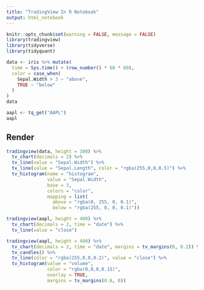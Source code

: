 ```yaml
---
title: "TradingView In R Notebook"
output: html_notebook
---
```


```r
knitr::opts_chunk$set(warning = FALSE, message = FALSE)
library(tradingview)
library(tidyverse)
library(tidyquant)
```

```r
data <- iris %>% mutate(
  time = Sys.time() + (row_number() * 60 * 60),
  color = case_when(
    Sepal.Width > 3 ~ "above",
    TRUE ~ "below"
  )
)
data
```

```r
aapl <- tq_get("AAPL")
aapl
```

## Render

```r
tradingview(data, height = 300) %>%
  tv_chart(decimals = 2) %>%
  tv_line(value = "Sepal.Width") %>%
  tv_line(value = "Sepal.Length", color = "rgba(255,0,0,0.5)") %>%
  tv_histogram(name = "histogram", 
               value = "Sepal.Width", 
               base = 3, 
               colors = "color", 
               mapping = list(
                 above = "rgba(0, 255, 0, 0.1)", 
                 below = "rgba(255, 0, 0, 0.1)"))
```


```r
tradingview(aapl, height = 400) %>%
  tv_chart(decimals = 2, time = "date") %>%
  tv_line(value = "close")
```

```r
tradingview(aapl, height = 400) %>%
  tv_chart(decimals = 2, time = "date", margins = tv_margins(0, 0.2)) %>%
  tv_candles() %>%
  tv_line(color = "rgba(255,0,0,0.2)", value = "close") %>%
  tv_histogram(value = "volume", 
               color = "rgba(0,0,0,0.15)", 
               overlay = TRUE, 
               margins = tv_margins(0.8, 0))
```
